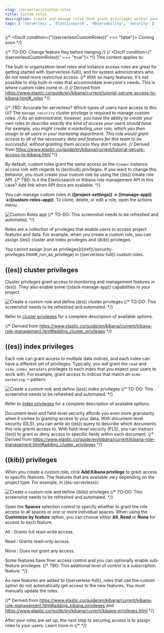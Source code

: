 ```yaml
---
slug: /serverless/custom-roles
title: Custom roles
description: Create and manage roles that grant privileges within your project.
tags: [ 'serverless', 'Elasticsearch', 'Observability', 'Security' ]
---
```


{/* <DocIf condition={"((serverlessCustomRoles))" === "false"}>
<DocBadgeComingSoon>Coming soon</DocBadgeComingSoon>
</DocIf> */}

{/* TO-DO: Change feature flag before merging */}
{/* <DocIf condition={"((serverlessCustomRoles))" === "true"}> */}
<DocBadge template="technical preview" />
This content applies to: <DocBadge template="elasticsearch" slug="/serverless/elasticsearch/what-is-elasticsearch-serverless" /> <DocBadge template="observability" slug="/serverless/observability/what-is-observability-serverless" /> <DocBadge template="security" slug="/serverless/security/what-is-security-serverless" />

The built-in <DocLink slug="/serverless/general/assign-user-roles" section="organization-level-roles">organization-level roles</DocLink> and <DocLink slug="/serverless/general/assign-user-roles" section="instance-access-roles">instance access roles</DocLink> are great for getting started with ((serverless-full)), and for system administrators who do not need more restrictive access.
{/* With so many features, it's not possible to ship built-in roles that accommodate everyone's needs.
This is where custom roles come in. */}
{/* Derived from https://www.elastic.co/guide/en/kibana/current/tutorial-secure-access-to-kibana.html#_roles */}

{/*
TBD: Accurate for serverless? Which types of users have access to this UI?
The `manage_security` cluster privilege is required to manage custom roles.
*/}
As an administrator, however, you have the ability to create your own roles to describe exactly the kind of access your users should have.
For example, you might create a marketing_user role, which you then assign to all users in your marketing department.
This role would grant access to all of the necessary data and features for this team to be successful, without granting them access they don't require.
{/* Derived from https://www.elastic.co/guide/en/kibana/current/tutorial-secure-access-to-kibana.html */}

By default, custom roles grant the same access as the `Viewer` instance access role with regards to ((ecloud)) privileges.
If you want to change this behavior, you must create your custom role by using the ((es)) create role API.
{/* TBD: Is it the Elasticsearch or Kibana role management API in this case? Add link when API docs are available. */}

You can manage custom roles in **((project-settings)) → ((manage-app)) →((custom-roles-app))**.
To clone, delete, or edit a role, open the actions menu:

![Custom Roles app](../images/custom-roles-ui.png)
{/* TO-DO: This screenshot needs to be refreshed and automated. */}

Roles are a collection of privileges that enable users to access project features and data.
For example, when you create a custom role, you can assign ((es)) cluster and index privileges and ((kib)) privileges.

<DocCallOut>
  You cannot assign [run as privileges](((ref))/security-privileges.html#_run_as_privilege) in ((serverless-full)) custom roles.
</DocCallOut>

## ((es)) cluster privileges

Cluster privileges grant access to monitoring and management features in ((es)).
They also enable some ((stack-manage-app)) capabilities in your project.

![Create a custom role and define ((es)) cluster privileges](../images/custom-roles-cluster-privileges.png)
{/* TO-DO: This screenshot needs to be refreshed and automated. */}

Refer to [cluster privileges](((ref))/security-privileges.html#privileges-list-cluster) for a complete description of available options.

{/* Derived from https://www.elastic.co/guide/en/kibana/current/kibana-role-management.html#adding_cluster_privileges */}

## ((es)) index privileges

Each role can grant access to multiple data indices, and each index can have a different set of privileges.
Typically, you will grant the `read` and `view_index_metadata` privileges to each index that you expect your users to work with.
For example, grant access to indices that match an `acme-marketing-*` pattern:

![Create a custom role and define ((es)) index privileges](../images/custom-roles-index-privileges.png)
{/* TO-DO: This screenshot needs to be refreshed and automated. */}

Refer to [index privileges](((ref))/security-privileges.html#privileges-list-indices) for a complete description of available options.

Document-level and field-level security affords you even more granularity when it comes to granting access to your data.
With document-level security (DLS), you can write an ((es)) query to describe which documents this role grants access to.
With field-level security (FLS), you can instruct ((es)) to grant or deny access to specific fields within each document.
{/* Derived from https://www.elastic.co/guide/en/kibana/current/kibana-role-management.html#adding_cluster_privileges */}

## ((kib)) privileges

When you create a custom role, click **Add Kibana privilege** to grant access to specific features.
The features that are available vary depending on the project type.
For example, in ((es-serverless)):

![Create a custom role and define ((kib)) privileges](../images/custom-roles-kibana-privileges.png)
{/* TO-DO: This screenshot needs to be refreshed and automated. */}

Open the **Spaces** selection control to specify whether to grant the role access to all spaces or one or more individual spaces.
When using the **Customize by feature** option, you can choose either **All**, **Read** or **None** for access to each feature.

All
: Grants full read-write access.

Read
: Grants read-only access.

None
: Does not grant any access.

Some features have finer access control and you can optionally enable sub-feature privileges. 
{/* TBD: This additional level of control is a subscription feature. */}

<DocCallOut title="New features">
As new features are added to ((serverless-full)), roles that use the custom option do not automatically get access to the new features. You must manually update the roles.
</DocCallOut>

{/* Derived from https://www.elastic.co/guide/en/kibana/current/kibana-role-management.html#adding_kibana_privileges and https://www.elastic.co/guide/en/kibana/current/kibana-privileges.html */}

After your roles are set up, the next step to securing access is to assign roles to your users.
Learn more in <DocLink slug="/serverless/general/assign-user-roles" /> 
{/* </DocIf> */}